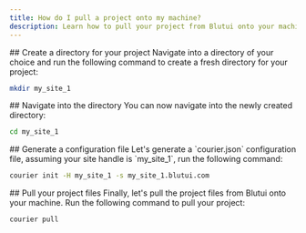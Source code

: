 ```yaml
---
title: How do I pull a project onto my machine?
description: Learn how to pull your project from Blutui onto your machine for development.
---
```


<Steps>
<Step>
## Create a directory for your project
Navigate into a directory of your choice and run the following command to create a fresh directory for your project:

```bash
mkdir my_site_1
```
</Step>

<Step>
## Navigate into the directory
You can now navigate into the newly created directory:

```bash
cd my_site_1
```
</Step>

<Step>
## Generate a configuration file
Let's generate a `courier.json` configuration file, assuming your site handle is `my_site_1`, run the following command:

```bash
courier init -H my_site_1 -s my_site_1.blutui.com
```
</Step>

<Step>
## Pull your project files
Finally, let's pull the project files from Blutui onto your machine. Run the following command to pull your project:

```bash
courier pull
```
</Step>
</Steps>
